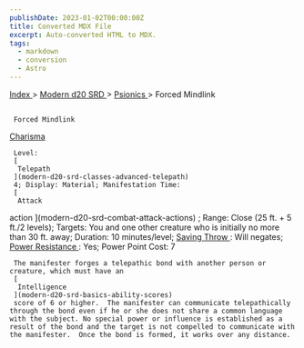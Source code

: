 ```yaml
---
publishDate: 2023-01-02T00:00:00Z
title: Converted MDX File
excerpt: Auto-converted HTML to MDX.
tags:
  - markdown
  - conversion
  - Astro
---
```


[
Index
](-index) >
[
Modern d20 SRD
](modern-d20-srd-index) >
[
Psionics
](modern-d20-srd-psionics-index) > Forced Mindlink

##

     Forced Mindlink

[
Charisma
](modern-d20-srd-basics-ability-scores)

     Level:
     [
      Telepath
     ](modern-d20-srd-classes-advanced-telepath)
     4; Display: Material; Manifestation Time:
     [
      Attack

action
](modern-d20-srd-combat-attack-actions)
; Range: Close (25 ft. + 5 ft./2 levels); Targets: You and one other creature who is initially no more than 30 ft. away; Duration: 10 minutes/level;
[
Saving
Throw
](modern-d20-srd-basics-saving-throws)
: Will negates;
[
Power
Resistance
](modern-d20-srd-special-abilities-power-resistance)
: Yes; Power Point Cost: 7

     The manifester forges a telepathic bond with another person or creature, which must have an
     [
      Intelligence
     ](modern-d20-srd-basics-ability-scores)
     score of 6 or higher.  The manifester can communicate telepathically through the bond even if he or she does not share a common language with the subject. No special power or influence is established as a result of the bond and the target is not compelled to communicate with the manifester.  Once the bond is formed, it works over any distance.
